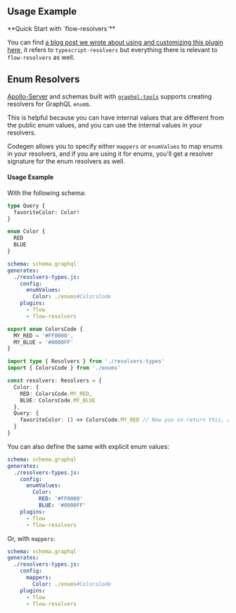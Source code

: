 

<PackageHeader />

## Usage Example

<Callout>
**Quick Start with `flow-resolvers`**

You can find [a blog post we wrote about using and customizing this plugin here](https://the-guild.dev/blog/better-type-safety-for-resolvers-with-graphql-codegen), it refers to `typescript-resolvers` but everything there is relevant to `flow-resolvers` as well.

</Callout>

## Enum Resolvers

[Apollo-Server](https://apollographql.com/docs/apollo-server) and schemas built with [`graphql-tools`](https://graphql-tools.com) supports creating resolvers for GraphQL `enum`s.

This is helpful because you can have internal values that are different from the public enum values, and you can use the internal values in your resolvers.

Codegen allows you to specify either `mappers` or `enumValues` to map enums in your resolvers, and if you are using it for enums, you'll get a resolver signature for the enum resolvers as well.

#### Usage Example

With the following schema:

```graphql
type Query {
  favoriteColor: Color!
}

enum Color {
  RED
  BLUE
}
```

```yaml
schema: schema.graphql
generates:
  ./resolvers-types.js:
    config:
      enumValues:
        Color: ./enums#ColorsCode
    plugins:
      - flow
      - flow-resolvers
```

```ts filename="enums.ts"
export enum ColorsCode {
  MY_RED = '#FF0000',
  MY_BLUE = '#0000FF'
}
```

```ts filename="resolvers.ts"
import type { Resolvers } from './resolvers-types'
import { ColorsCode } from './enums'

const resolvers: Resolvers = {
  Color: {
    RED: ColorsCode.MY_RED,
    BLUE: ColorsCode.MY_BLUE
  },
  Query: {
    favoriteColor: () => ColorsCode.MY_RED // Now you cn return this, and it will be mapped to your actual GraphQL enum
  }
}
```

You can also define the same with explicit enum values:

```yaml {7-8}
schema: schema.graphql
generates:
  ./resolvers-types.js:
    config:
      enumValues:
        Color:
          RED: '#FF0000'
          BLUE: '#0000FF'
    plugins:
      - flow
      - flow-resolvers
```

Or, with `mappers`:

```yaml {5-6}
schema: schema.graphql
generates:
  ./resolvers-types.js:
    config:
      mappers:
        Color: ./enums#ColorsCode
    plugins:
      - flow
      - flow-resolvers
```

<PackageApiDocs />

